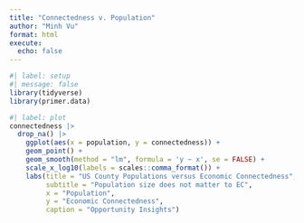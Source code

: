 ```yaml
---
title: "Connectedness v. Population"
author: "Minh Vu"
format: html
execute:
  echo: false
---
```


```r
#| label: setup
#| message: false
library(tidyverse)
library(primer.data)
```

```r
#| label: plot
connectedness |> 
  drop_na() |> 
    ggplot(aes(x = population, y = connectedness)) +
    geom_point() +
    geom_smooth(method = "lm", formula = 'y ~ x', se = FALSE) +
    scale_x_log10(labels = scales::comma_format()) +
    labs(title = "US County Populations versus Economic Connectedness",
         subtitle = "Population size does not matter to EC",
         x = "Population", 
         y = "Economic Connectedness",
         caption = "Opportunity Insights")
```


